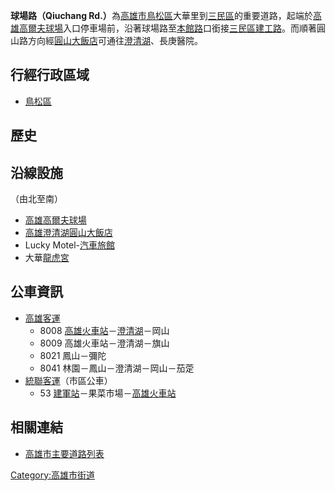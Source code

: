 '''球場路（Qiuchang Rd.）'''為[[高雄市|高雄市]][[鳥松區|鳥松區]]大華里到[[三民區|三民區]]的重要道路，起端於[[高雄高爾夫球場|高雄高爾夫球場]]入口停車場前，沿著球場路至[[本館路|本館路]]口銜接[[三民區|三民區]][[建工路_(高雄市)|建工路]]。而順著圓山路方向經[[高雄澄清湖圓山大飯店|圓山大飯店]]可通往[[澄清湖|澄清湖]]、長庚醫院。

== 行經行政區域 ==
* [[鳥松區|鳥松區]]

== 歷史 ==
{{expand section}}

== 沿線設施 ==
（由北至南）
* [[高雄高爾夫球場|高雄高爾夫球場]]
* [[高雄澄清湖圓山大飯店|高雄澄清湖圓山大飯店]]
* Lucky Motel-[[汽車旅館|汽車旅館]]
* 大華[[龍虎宮|龍虎宮]]

== 公車資訊 ==
* [[高雄客運|高雄客運]]
** 8008 [[高雄火車站|高雄火車站]]－[[澄清湖|澄清湖]]－岡山
** 8009 高雄火車站－澄清湖－旗山
** 8021 鳳山－彌陀
** 8041 林園－鳳山－澄清湖－岡山－茄萣
* [[統聯客運|統聯客運]]（市區公車）
** 53 [[建軍站|建軍站]]－果菜市場－[[高雄火車站|高雄火車站]]

== 相關連結 ==
* [[高雄市主要道路列表|高雄市主要道路列表]]

{{高雄市重要道路}}

[[Category:高雄市街道|Category:高雄市街道]]


{{TW-road-stub}}